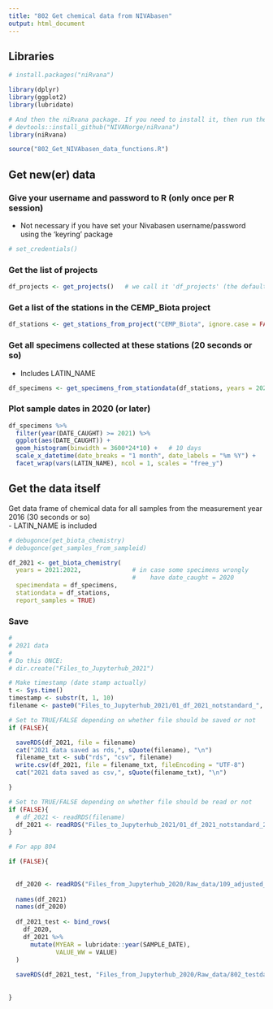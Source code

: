 ```yaml
---
title: "802 Get chemical data from NIVAbasen"
output: html_document
---
```


## Libraries
```r
# install.packages("niRvana")

library(dplyr)
library(ggplot2)
library(lubridate)

# And then the niRvana package. If you need to install it, then run thee next line also:
# devtools::install_github("NIVANorge/niRvana")
library(niRvana)

source("802_Get_NIVAbasen_data_functions.R")

```


## Get new(er) data

### Give your username and password to R (only once per R session)  
* Not necessary if you have set your Nivabasen username/password using the 'keyring' package 
```r
# set_credentials()
```

### Get the list of projects

```r

df_projects <- get_projects()   # we call it 'df_projects' (the default name used by 'get_stations_from_project')

```

### Get a list of the stations in the CEMP_Biota project

```r

df_stations <- get_stations_from_project("CEMP_Biota", ignore.case = FALSE)

```

### Get all specimens collected at these stations (20 seconds or so)
- Includes LATIN_NAME  
```r

df_specimens <- get_specimens_from_stationdata(df_stations, years = 2021:2022)

```

### Plot sample dates in 2020 (or later)    
```r

df_specimens %>%
  filter(year(DATE_CAUGHT) >= 2021) %>%
  ggplot(aes(DATE_CAUGHT)) +
  geom_histogram(binwidth = 3600*24*10) +   # 10 days
  scale_x_datetime(date_breaks = "1 month", date_labels = "%m %Y") +
  facet_wrap(vars(LATIN_NAME), ncol = 1, scales = "free_y")

```



## Get the data itself  
Get data frame of chemical data for all samples from the measurement year 2016 (30 seconds or so)  
- LATIN_NAME is included  
```r

# debugonce(get_biota_chemistry)
# debugonce(get_samples_from_sampleid)

df_2021 <- get_biota_chemistry(
  years = 2021:2022,              # in case some specimens wrongly  
                                  #    have date_caught = 2020
  specimendata = df_specimens, 
  stationdata = df_stations,
  report_samples = TRUE)

```





### Save 
```r
#
# 2021 data
#
# Do this ONCE:
# dir.create("Files_to_Jupyterhub_2021")

# Make timestamp (date stamp actually)
t <- Sys.time()
timestamp <- substr(t, 1, 10)
filename <- paste0("Files_to_Jupyterhub_2021/01_df_2021_notstandard_", timestamp, ".rds")

# Set to TRUE/FALSE depending on whether file should be saved or not  
if (FALSE){

  saveRDS(df_2021, file = filename)
  cat("2021 data saved as rds,", sQuote(filename), "\n")
  filename_txt <- sub("rds", "csv", filename)
  write.csv(df_2021, file = filename_txt, fileEncoding = "UTF-8")
  cat("2021 data saved as csv,", sQuote(filename_txt), "\n")

}

# Set to TRUE/FALSE depending on whether file should be read or not  
if (FALSE){
  # df_2021 <- readRDS(filename)
  df_2021 <- readRDS("Files_to_Jupyterhub_2021/01_df_2021_notstandard_2022-05-23.rds")
}

```

```r

# For app 804

if (FALSE){
  
  
  df_2020 <- readRDS("Files_from_Jupyterhub_2020/Raw_data/109_adjusted_data_2021-09-15.rds")
  
  names(df_2021)
  names(df_2020)
  
  df_2021_test <- bind_rows(
    df_2020,
    df_2021 %>%
      mutate(MYEAR = lubridate::year(SAMPLE_DATE),
             VALUE_WW = VALUE)
  )
  
  saveRDS(df_2021_test, "Files_from_Jupyterhub_2020/Raw_data/802_testdata_2022-05-23.rds")
  
  
}

```


